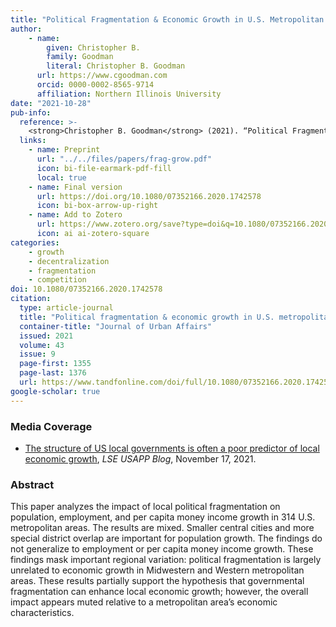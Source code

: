 ```yaml
---
title: "Political Fragmentation & Economic Growth in U.S. Metropolitan Areas"
author: 
    - name: 
        given: Christopher B.
        family: Goodman
        literal: Christopher B. Goodman
      url: https://www.cgoodman.com
      orcid: 0000-0002-8565-9714
      affiliation: Northern Illinois University
date: "2021-10-28"
pub-info:
  reference: >-
    <strong>Christopher B. Goodman</strong> (2021). “Political Fragmentation & Economic Growth in U.S. Metropolitan Areas,” <em>Journal of Urban Affairs</em> 43 (9): 1355-1376, doi: <a href="https://doi.org/10.1080/07352166.2020.1742578" target="_blank" rel="noopener noreferrer"><code>10.1080/07352166.2020.1742578</code></a>
  links:
    - name: Preprint
      url: "../../files/papers/frag-grow.pdf"
      icon: bi-file-earmark-pdf-fill
      local: true
    - name: Final version
      url: https://doi.org/10.1080/07352166.2020.1742578
      icon: bi-box-arrow-up-right
    - name: Add to Zotero
      url: https://www.zotero.org/save?type=doi&q=10.1080/07352166.2020.1742578
      icon: ai ai-zotero-square
categories:
    - growth 
    - decentralization 
    - fragmentation
    - competition
doi: 10.1080/07352166.2020.1742578
citation:
  type: article-journal
  title: "Political fragmentation & economic growth in U.S. metropolitan areas"
  container-title: "Journal of Urban Affairs"
  issued: 2021
  volume: 43
  issue: 9
  page-first: 1355
  page-last: 1376
  url: https://www.tandfonline.com/doi/full/10.1080/07352166.2020.1742578
google-scholar: true
---
```


### Media Coverage
- [The structure of US local governments is often a poor predictor of local economic growth](https://blogs.lse.ac.uk/usappblog/2021/11/17/the-structure-of-us-local-governments-is-often-a-poor-predictor-of-local-economic-growth/), *LSE USAPP Blog*, November 17, 2021.

### Abstract
This paper analyzes the impact of local political fragmentation on population, employment, and per capita money income growth in 314 U.S. metropolitan areas. The results are mixed. Smaller central cities and more special district overlap are important for population growth. The findings do not generalize to employment or per capita money income growth. These findings mask important regional variation: political fragmentation is largely unrelated to economic growth in Midwestern and Western metropolitan areas. These results partially support the hypothesis that governmental fragmentation can enhance local economic growth; however, the overall impact appears muted relative to a metropolitan area's economic characteristics.  